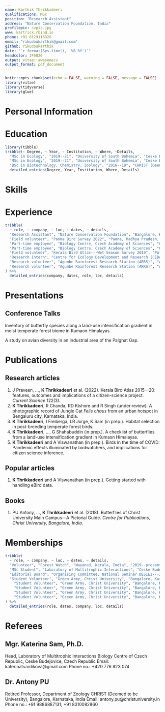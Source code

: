 ```yaml
---
name: Karthik Thrikkadeeri
qualifications: MSc
position: "Research Assistant"
address: "Nature Conservation Foundation, India"
profilepic: cvpic.jpg
www: kartrick.rbind.io
phone: +91 8129116328
email: "rikudoukarthik@gmail.com"
github: rikudoukarthik
date: "`r format(Sys.time(), '%B %Y')`"
headcolor: 3F6826
output: vitae::awesomecv
output_format: pdf_document
---
```


```r
knitr::opts_chunk$set(echo = FALSE, warning = FALSE, message = FALSE)
library(vitae)
library(tidyverse)
library(glue)
```

\hspace{1cm}
\hspace{1cm}

# Personal Information

\begin{tabbing}

\textsc{Date of Birth} \hspace{0.5cm} \= 24 March 1999 \\
\textsc{Sex} \> Male (he/him) \\
\textsc{Nationality} \> Indian \\
\textsc{Marital Status} \> Unmarried \\
\textsc{Driving Licence} \> LMV \& MCWG (India) \\
\textsc{Languages} \> English, Malayalam (native), Hindi \\
\textsc{Interests} \> Ecological research (community ecology, migration, biogeography) \\
 \> Data visualisation, poetry, birdwatching \href{https://ebird.org/profile/ODQxNTky}{(eBird profile)} \\

\end{tabbing}

# Education

```r
library(tibble)
tribble(~ Degree, ~ Year, ~ Institution, ~ Where, ~Details, 
  "MSc in Ecology", "2019--21", "University of South Bohemia", "Ceske Budejovice, Czech Republic", "Thesis: \"Habitat selection in post-breeding temperate forest birds\"",
  "MSc in Ecology", "2019--21", "University of South Bohemia", "Ceske Budejovice, Czech Republic", "Supervisor: Katerina Sam",
  "BSc in Biotechnology, Chemistry, Zoology", "2016--19", "CHRIST (Deemed to be University)", "Bangalore, Karnataka, India", NA) %>% 
  detailed_entries(Degree, Year, Institution, Where, Details)
```


# Skills

\begin{tabbing}

\textsc{Fieldwork} \hspace{0.5cm} \= Experience with bird research, butterfly and odonate surveys, vegetation sampling \\
\textsc{Software} \> R, R Markdown, MS Office, Git/GitHub, ImageJ, Adobe Illustrator, Adobe Lightroom \\

\end{tabbing}




# Experience

```r
tribble(
  ~ role, ~ company, ~ loc, ~ dates, ~ details,
  "Research Assistant", "Nature Conservation Foundation", "Bangalore, Karnataka, India", "Aug 2021--present", NA,
  "Field volunteer", "Panna Bird Survey 2022", "Panna, Madhya Pradesh, India", "Mar 2022", "Volunteered for first bird survey in Panna Tiger Reserve",
  "Part-time employee", "Biology Centre, Czech Academy of Sciences", "Ceske Budejovice, Czech Republic", "Dec 2020--Feb 2021", "Collation of Katerina Sam's Papua New Guinea bird datasets spanning ca. 4 years and uploading to eBird",
  "Part-time employee", "Biology Centre, Czech Academy of Sciences", "Ceske Budejovice, Czech Republic", "Oct 2020", "Calculated herbivory damage from images of collected leaves from Cameroon using ImageJ software",
  "Field volunteer", "Kerala Bird Atlas---Wet Season Survey 2019", "Palakkad, Kerala, India", "Jul 2019", "Assisted in monsoon bird survey in Silent Valley National Park",
  "Research intern", "Centre for Ecology Development and Research (CEDAR Himalaya)", "Kumaon, Uttarakhand, India", "Apr 2018--May 2018", "Studied butterfly diversity patterns across a land-use intensification gradient in oak-pine forests of Kumaon Himalayas",
  "Research volunteer", "Agumbe Rainforest Research Station (ARRS)", "Agumbe, Karnataka, India", "Apr 2017--May 2017", "Assisted in field work and data entry for a project on breeding ecology of the Yellow-wattled Lapwing",
  "Research volunteer", "Agumbe Rainforest Research Station (ARRS)", "Agumbe, Karnataka, India", "Apr 2017--May 2017", "Additionally, learned basics of camera trapping, scale counting for snakes and PCQ vegetation survey"
) %>% 
  detailed_entries(company, dates, role, loc, details)
```


# Presentations

## Conference Talks

\textbf{2019.} Inventory of butterfly species along a land-use intensification gradient in moist temperate forest biome in Kumaon Himalayas.
\textit{Ecology Seminar, University of South Bohemia, Czech Republic.} 

\textbf{2018.} A study on avian diversity in an industrial area of the Palghat Gap.
\textit{National Seminar on Development and Ecological Sustainability: Issues in Emerging India (DESIEI---2018), CHRIST (Deemed to be University), Bengaluru, India.}

# Publications

## Research articles

1. J Praveen, ..., **K Thrikkadeeri** et al. (2022). Kerala Bird Atlas 2015---20: features, outcomes and implications of a citizen-science project. *Current Science* 122(3). 
1. **K Thrikkadeeri**, R Chanda, RD Kishore and R Singh (under review). A photographic record of Jungle Cat *Felis chaus* from an urban hotspot in Bengaluru city, Karnataka, India.
1. **K Thrikkadeeri**, I Freiberga, LR Jorge, K Sam (in prep.). Habitat selection in post-breeding temperate forest birds.
1. **K Thrikkadeeri**, ..., G Shahabuddin (in prep.). A checklist of butterflies from a land-use intensification gradient in Kumaon Himalayas.
1. **K Thrikkadeeri** and A Viswanathan (in prep.). Birds in the time of COVID: Pandemic effects illuminated by birdwatchers, and implications for citizen science inference.

## Popular articles

1. **K Thrikkadeeri** and A Viswanathan (in prep.). Getting started with handling eBird data.

## Books 

1. PU Antony, ..., **K Thrikkadeeri** et al. (2018). Butterflies of Christ University Main Campus---A Pictorial Guide. *Centre for Publications, Christ University, Bangalore, India*. 

# Memberships

```r

tribble(
  ~ role, ~ company, ~ loc, ~ dates, ~ details,
  "Volunteer", "Forest Watch", "Wayanad, Kerala, India", "2019--present", NA,
  "MSc Student", "Laboratory of Multitrophic Interactions", "Ceske Budejovice, Czech Republic", "2019--2021", NA, 
  "Editorial Board", "Organising Committee, National Seminar DESIEI---2018", "Bangalore, Karnataka, India", "2018", "Majorly involved in all editorial work including editing, proofreading, typesetting and publishing of Abstracts book",
  "Student Volunteer", "Green Army, Christ University", "Bangalore, Karnataka, India", "2016--19", "A student-based forum for wildlife and conservation",
    "Student Volunteer", "Green Army, Christ University", "Bangalore, Karnataka, India", "2016--19", "Organised and took part in multiple nature camps and day-treks",
    "Student Volunteer", "Green Army, Christ University", "Bangalore, Karnataka, India", "2016--19", "Helped organise national seminars and conducted several awareness programmes like wildlife-themed workshops",
    "Student Volunteer", "Green Army, Christ University", "Bangalore, Karnataka, India", "2016--19", "Conducted tree counts and tree plantation drives",
    "Student Volunteer", "Green Army, Christ University", "Bangalore, Karnataka, India", "2016--19", "Worked for the rejuvenation of a dying lake in Bangalore city which included working with government authorities and acted as a liaison for the local communities"
) %>% 
  detailed_entries(role, dates, company, loc, details)

```


\newpage

# Referees

## Mgr. Katerina Sam, Ph.D.
Head, Laboratory of Multitrophic Interactions \newline
Biology Centre of Czech Republic, Ceske Budejovice, Czech Republic \newline
Email: katerinatvardikova@gmail.com \newline
Phone no.: +420 776 823 074

## Dr. Antony PU
Retired Professor, Department of Zoology \newline
CHRIST (Deemed to be University), Bangalore, Karnataka, India \newline
Email: antony.pu@christuniversity.in \newline
Phone no.: +91 9886887131, +91 8310082860
